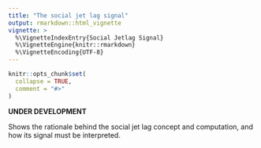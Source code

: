 ```yaml
---
title: "The social jet lag signal"
output: rmarkdown::html_vignette
vignette: >
  %\VignetteIndexEntry{Social Jetlag Signal}
  %\VignetteEngine{knitr::rmarkdown}
  %\VignetteEncoding{UTF-8}
---
```


```r
knitr::opts_chunk$set(
  collapse = TRUE,
  comment = "#>"
)
```

__UNDER DEVELOPMENT__

Shows the rationale behind the social jet lag concept and computation, and how its signal must be interpreted.
